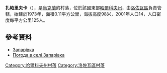 {{coord|48|59|38|N|35|57|21|E|scale:100000_region:UA|display=title}}

'''扎帕里夫卡'''（{{lang-uk|Запарівка}}），是[[烏克蘭|烏克蘭]]的村落，位於該國東部[[哈爾科夫州|哈爾科夫州]]，由[[洛佐瓦區|洛佐瓦區]]負責管轄，始建於1973年，面積0.11平方公里，海拔高度98米，2001年人口14，人口密度每平方公里125人。

==參考資料==
*[http://w1.c1.rada.gov.ua/pls/z7502/A005?rdat1=09.01.2009&rf7571=33647 Запарівка]{{dead link|date=2018年3月 |bot=InternetArchiveBot |fix-attempted=yes }}
* [http://weather.in.ua/ua/har'kovskaja/8455 Погода в селі Запарівка] {{Wayback|url=http://weather.in.ua/ua/har'kovskaja/8455 |date=20160323025326 }}

{{DEFAULTSORT:Запарівка}}
[[Category:哈爾科夫州村落|Category:哈爾科夫州村落]]
[[Category:洛佐瓦區村落|Category:洛佐瓦區村落]]


{{Kharkiv-geo-stub}}